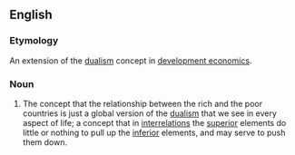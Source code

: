 ==English==

===Etymology===
An extension of the [[dualism]] concept in [[development economics]].

===Noun===
{{head|en|noun|head=[[dualistic]] [[development]]}}

# {{label|en|economics}} The concept that the relationship between the rich and the poor countries is just a global version of the [[dualism]] that we see in every aspect of life; a concept that in [[interrelations]] the [[superior]] elements do little or nothing to pull up the [[inferior]] elements, and may serve to push them down.